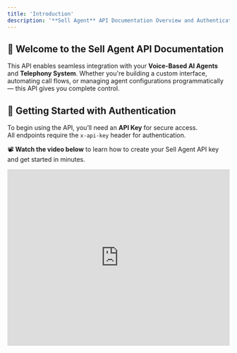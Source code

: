 ```yaml
---
title: 'Introduction'
description: '**Sell Agent** API Documentation Overview and Authentication Setup'
---
```


## 👋 Welcome to the Sell Agent API Documentation

This API enables seamless integration with your **Voice-Based AI Agents** and **Telephony System**. Whether you're building a custom interface, automating call flows, or managing agent configurations programmatically — this API gives you complete control.


## 🔐 Getting Started with Authentication

To begin using the API, you’ll need an **API Key** for secure access.  
All endpoints require the `x-api-key` header for authentication.

📽️ **Watch the video below** to learn how to create your Sell Agent API key and get started in minutes.

<iframe
  width="100%"
  height="400"
  src="https://www.loom.com/embed/bb21fd8284114bd2a5d80ceb24987436"
  frameBorder="0"
  allowFullScreen
/>

> After generating your API key, you can use it along with the optional `x-workspace-id` header to interact with:
>
> - AI Voice Agents  
> - SIP-enabled Phone Numbers  
> - Outbound Call Initiation  
> - Call Log Retrieval & Filtering  


## 🛡️ Authentication Requirements

All API requests must include the following headers:

> - x-api-key: YOUR_API_KEY_HERE
> - Content-Type: application/json
